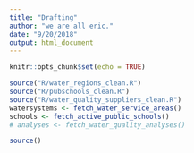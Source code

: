 ```yaml
---
title: "Drafting"
author: "we are all eric."
date: "9/20/2018"
output: html_document
---
```


```r
knitr::opts_chunk$set(echo = TRUE)
```

```r
source("R/water_regions_clean.R")
source("R/pubschools_clean.R")
source("R/water_quality_suppliers_clean.R")
watersystems <- fetch_water_service_areas()
schools <- fetch_active_public_schools()
# analyses <- fetch_water_quality_analyses()
```
```r
source()
```


